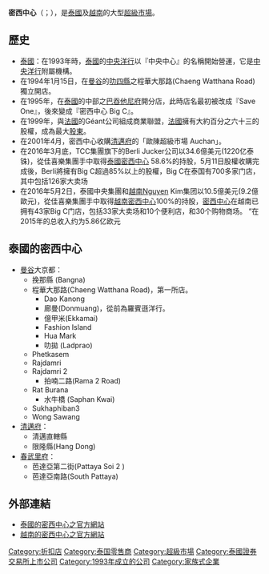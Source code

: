 {{expand|time=2015-04-23T03:32:43+00:00}}
{{refimprove|time=2015-04-23T03:32:43+00:00}}
{{Infobox_Company |
 company_name = {{flagicon|THA}} Big C Supercenter PLC.<br>{{flagicon|VIE}} Big C EBH|
 company_logo = [[Image:bigc_logo.png|190px]] |
 company_type = {{flagicon|THA}} [[上市公司|上市公司]] ([[泰國證券交易所|SET]] 代碼: BIGC)<br>{{flagicon|VIE}} [[私人公司|私人公司]] |
 company_slogan = {{flagicon|THA}} More than just Low Prices!<br>{{flagicon|VIE}} More economical!|
 foundation= {{flagicon|THA}} 1993年<br>{{flagicon|VIE}} 1998年 |
 location = {{flagicon|THA}} [[泰國|泰國]], [[曼谷|曼谷]] <br> {{flagicon|VIE}} [[越南|越南]], [[河內|河內]]|
 key_people = {{flagicon|THA}} Suthichart Chirathivat, Chairman<br>Yves Bernard Braibant, CEO<br>Praphan Eamrungroj, EVP<br>{{flagicon|VIE}} N/A|
 num_employees = |
 industry = [[零售|零售]]|
 revenue = {{flagicon|THA}} {{profit}} [[泰銖|฿]] 580.3 億 (2006)<br>{{flagicon|VIE}} N/A|
 net_income = {{flagicon|THA}} {{profit}} [[泰銖|฿]] 21 億 2400 萬 (2006)<br>{{flagicon|VIE}} N/A|
 products = [[折扣商店|折扣商店]], [[超級市場|超級市場]], [[量販店|量販店]]|
 homepage = {{flagicon|THA}}[http://www.bigc.co.th bigc.co.th]<br>{{flagicon|VIE}}[https://web.archive.org/web/20080915183117/http://www.bigc-vietnam.com/ bigc-vietnam.com]|
 }}

'''密西中心'''（{{lang-th|บิ๊กซี ซูเปอร์เซ็นเตอร์}}；{{lang-en|Big C}}），是[[泰國|泰國]]及[[越南|越南]]的大型[[超級市場|超級市場]]。 

==歷史==
* [[泰國|泰國]]：在1993年時，[[泰國|泰國]]的[[中央洋行|中央洋行]]以『中央中心』的名稱開始營運，它是[[中央洋行|中央洋行]]附屬機構。 
* 在1994年1月15日，在[[曼谷|曼谷]]的[[叻四縣|叻四縣]]之程華大那路(Chaeng Watthana Road) 獨立開店。 
* 在1995年，在[[泰國|泰國]]的中部之[[巴吞他尼府|巴吞他尼府]]開分店，此時店名最初被改成『Save One』，後來變成『密西中心 Big C』。 
* 在1999年，與[[法國|法國]]的Géant公司組成商業聯盟，[[法國|法國]]擁有大約百分之六十三的股權，成為最大[[股東|股東]]。 
* 在2001年4月，密西中心收購[[清邁府|清邁府]]的「歐陳超級市場 Auchan」。 
* 在2016年3月底，TCC集團旗下的Berli Jucker公司以34.6億美元(1220亿泰铢)，從佳喜樂集團手中取得[[泰國|泰國]][[密西中心|密西中心]] 58.6%的持股，5月11日股權收購完成後，Berli將擁有Big C超過85%以上的股權，Big C在泰国有700多家门店，其中包括126家大卖场
* 在2016年5月2日，泰國中央集團和[[越南|越南]]Nguyen Kim集团以10.5億美元(9.2億歐元)，從佳喜樂集團手中取得[[越南|越南]][[密西中心|密西中心]]100%的持股，[[密西中心|密西中心]]在越南已拥有43家Big C门店，包括33家大卖场和10个便利店，和30个购物商场。 “在2015年的总收入约为5.86亿欧元

==泰國的密西中心==
* [[曼谷|曼谷]]大京都：
** 挽那縣 (Bangna)
** 程華大那路(Chaeng Watthana Road)，第一所店。
*** Dao Kanong
*** 廊曼(Donmuang)，從前為羅賓遜洋行。
*** 億甲米(Ekkamai)
*** Fashion Island
*** Hua Mark
*** 叻拋 (Ladprao)
** Phetkasem
** Rajdamri
** Rajdamri 2
*** 拍喃二路(Rama 2 Road)
** Rat Burana
*** 水牛橋 (Saphan Kwai)
** Sukhaphiban3
** Wong Sawang 
* [[清邁府|清邁府]]：
** 清邁直轄縣
** 限隆縣(Hang Dong)
* [[春武里府|春武里府]]：
** 芭達亞第二街(Pattaya Soi 2 )
** 芭達亞南路(South Pattaya)

==外部連結==
* [http://www.bigc.co.th 泰國的密西中心之官方網站]{{Wayback|url=http://www.bigc.co.th/ |date=20110810141459 }}
* [https://web.archive.org/web/20080915183117/http://www.bigc-vietnam.com/ 越南的密西中心之官方網站]

[[Category:折扣店|Category:折扣店]]
[[Category:泰国零售商|Category:泰国零售商]]
[[Category:超級市場|Category:超級市場]]
[[Category:泰國證券交易所上市公司|Category:泰國證券交易所上市公司]]
[[Category:1993年成立的公司|Category:1993年成立的公司]]
[[Category:家族式企業|Category:家族式企業]]